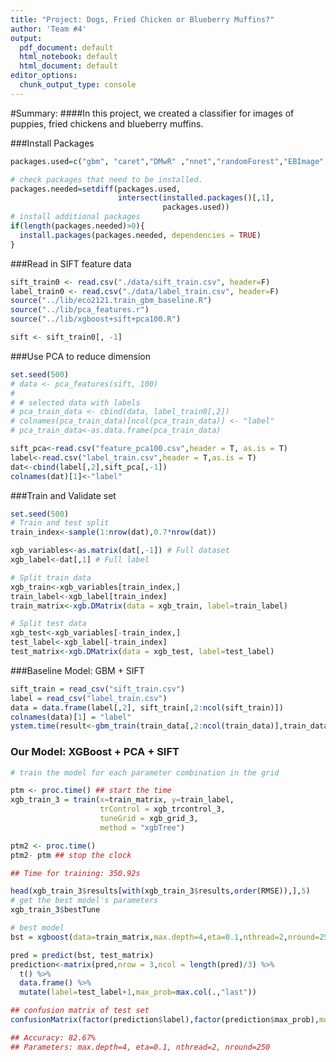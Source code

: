 ```yaml
---
title: "Project: Dogs, Fried Chicken or Blueberry Muffins?"
author: 'Team #4'
output:
  pdf_document: default
  html_notebook: default
  html_document: default
editor_options: 
  chunk_output_type: console
---
```



#Summary:
####In this project, we created a classifier for images of puppies, fried chickens and blueberry muffins.

###Install Packages
```r
packages.used=c("gbm", "caret","DMwR" ,"nnet","randomForest","EBImage","e1071")

# check packages that need to be installed.
packages.needed=setdiff(packages.used, 
                        intersect(installed.packages()[,1], 
                                  packages.used))
# install additional packages
if(length(packages.needed)>0){
  install.packages(packages.needed, dependencies = TRUE)
}

```

###Read in SIFT feature data
```r
sift_train0 <- read.csv("./data/sift_train.csv", header=F)
label_train0 <- read.csv("./data/label_train.csv", header=F)
source("../lib/eco2121.train_gbm_baseline.R")
source("../lib/pca_features.r")
source("../lib/xgboost+sift+pca100.R")

sift <- sift_train0[, -1]
```

###Use PCA to reduce dimension
```r

set.seed(500)
# data <- pca_features(sift, 100)
# 
# # selected data with labels
# pca_train_data <- cbind(data, label_train0[,2])
# colnames(pca_train_data)[ncol(pca_train_data)] <- "label"
# pca_train_data<-as.data.frame(pca_train_data)

sift_pca<-read.csv("feature_pca100.csv",header = T, as.is = T)
label<-read.csv("label_train.csv",header = T,as.is = T)
dat<-cbind(label[,2],sift_pca[,-1])
colnames(dat)[1]<-"label"

```

###Train and Validate set 
```r
set.seed(500)
# Train and test split
train_index<-sample(1:nrow(dat),0.7*nrow(dat))

xgb_variables<-as.matrix(dat[,-1]) # Full dataset
xgb_label<-dat[,1] # Full label

# Split train data
xgb_train<-xgb_variables[train_index,]
train_label<-xgb_label[train_index]
train_matrix<-xgb.DMatrix(data = xgb_train, label=train_label)

# Split test data
xgb_test<-xgb_variables[-train_index,]
test_label<-xgb_label[-train_index]
test_matrix<-xgb.DMatrix(data = xgb_test, label=test_label)

```

###Baseline Model: GBM + SIFT

```r
sift_train = read_csv("sift_train.csv")
label = read_csv("label_train.csv")
data = data.frame(label[,2], sift_train[,2:ncol(sift_train)])
colnames(data)[1] = "label"
ystem.time(result<-gbm_train(train_data[,2:ncol(train_data)],train_data$label))
```

### Our Model: XGBoost + PCA + SIFT

```r

# train the model for each parameter combination in the grid

ptm <- proc.time() ## start the time
xgb_train_3 = train(x=train_matrix, y=train_label,
                    trControl = xgb_trcontrol_3,
                    tuneGrid = xgb_grid_3,
                    method = "xgbTree")

ptm2 <- proc.time()
ptm2- ptm ## stop the clock

## Time for training: 350.92s

head(xgb_train_3$results[with(xgb_train_3$results,order(RMSE)),],5)
# get the best model's parameters
xgb_train_3$bestTune

# best model
bst = xgboost(data=train_matrix,max.depth=4,eta=0.1,nthread=2,nround=250,colsample_bytree=0.5,min_child_weight=2,subsample=1,objective="multi:softprob",eval_metric="mlogloss",num_class=3)

pred = predict(bst, test_matrix)
prediction<-matrix(pred,nrow = 3,ncol = length(pred)/3) %>%
  t() %>%
  data.frame() %>%
  mutate(label=test_label+1,max_prob=max.col(.,"last"))

## confusion matrix of test set
confusionMatrix(factor(prediction$label),factor(prediction$max_prob),mode = "everything")

## Accuracy: 82.67%
## Parameters: max.depth=4, eta=0.1, nthread=2, nround=250
```

